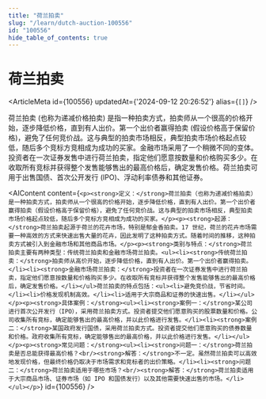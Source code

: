 ```yaml
---
title: "荷兰拍卖"
slug: "/learn/dutch-auction-100556"
id: "100556"
hide_table_of_contents: true
---
```



# 荷兰拍卖

<ArticleMeta id={100556} updatedAt={'2024-09-12 20:26:52'} alias={`[]`} />
<div className='border-solid border-b border-t-0 my-4 border-[var(--ifm-color-gray-300)]' />

荷兰拍卖 (也称为递减价格拍卖) 是指一种拍卖方式，拍卖师从一个很高的价格开始，逐步降低价格，直到有人出价。第一个出价者赢得拍卖 (假设价格高于保留价格)，避免了任何竞价战。这与典型的拍卖市场相反，典型拍卖市场价格起点较低，随后多个竞标方竞相成为成功的买家。金融市场采用了一个稍微不同的变体。投资者在一次证券发售中进行荷兰拍卖，指定他们愿意按数量和价格购买多少。在收取所有竞标并获得整个发售能够售出的最高价格后，确定发售价格。荷兰拍卖可用于出售国债、首次公开发行 (IPO)、浮动利率债券和其他证券。

<AIContent content={`<p><strong>定义：</strong>荷兰拍卖（也称为递减价格拍卖）是一种拍卖方式，拍卖师从一个很高的价格开始，逐步降低价格，直到有人出价。第一个出价者赢得拍卖（假设价格高于保留价格），避免了任何竞价战。这与典型的拍卖市场相反，典型拍卖市场价格起点较低，随后多个竞标方竞相成为成功的买家。</p><p><strong>起源：</strong>荷兰拍卖起源于荷兰的花卉市场，特别是郁金香拍卖。17 世纪，荷兰的花卉市场需要一种高效的方式来快速出售大量的花卉，因此发明了这种拍卖方式。随着时间的推移，这种拍卖方式被引入到金融市场和其他商品市场。</p><p><strong>类别与特点：</strong>荷兰拍卖主要有两种类型：传统荷兰拍卖和金融市场荷兰拍卖。<ul><li><strong>传统荷兰拍卖：</strong>拍卖师从高价开始，逐步降低价格，直到有人出价。第一个出价者赢得拍卖。</li><li><strong>金融市场荷兰拍卖：</strong>投资者在一次证券发售中进行荷兰拍卖，指定他们愿意按数量和价格购买多少。在收取所有竞标并获得整个发售能够售出的最高价格后，确定发售价格。</li></ul>荷兰拍卖的特点包括：<ul><li>避免竞价战，节省时间。</li><li>价格发现机制高效。</li><li>适用于大宗商品和证券的快速出售。</li></ul></p><p><strong>具体案例：</strong><ul><li><strong>案例一：</strong>某公司进行首次公开发行（IPO），采用荷兰拍卖方式。投资者提交他们愿意购买的股票数量和价格。公司收集所有竞标，确定能够售出的最高价格，并以此价格进行发售。</li><li><strong>案例二：</strong>某国政府发行国债，采用荷兰拍卖方式。投资者提交他们愿意购买的债券数量和价格。政府收集所有竞标，确定能够售出的最高价格，并以此价格进行发售。</li></ul></p><p><strong>常见问题：</strong><ul><li><strong>问题一：</strong>荷兰拍卖是否总能获得最高价格？<br/><strong>解答：</strong>不一定。虽然荷兰拍卖可以高效地发现价格，但最终价格仍取决于市场需求和竞标者的出价策略。</li><li><strong>问题二：</strong>荷兰拍卖适用于哪些市场？<br/><strong>解答：</strong>荷兰拍卖适用于大宗商品市场、证券市场（如 IPO 和国债发行）以及其他需要快速出售的市场。</li></ul></p>`} id={100556} />
